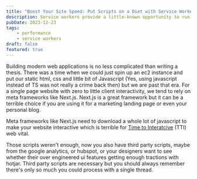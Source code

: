 ```yaml
---
title: "Boost Your Site Speed: Put Scripts on a Diet with Service Workers"
description: Service workers provide a little-known opportunity to run third party scripts like Google Analytics off the main thread. This can seriously improve page load speed.
pubDate: 2023-12-23
tags:
    - performance
    - service workers
draft: false
featured: true
---
```


Building modern web applications is no less complicated than writing a thesis. There was a time when we could just spin up an ec2 instance and put our static html, css and little bit of Javascript (Yes, using javascript instead of TS was not really a crime back then) but we are past that era. For a single page website with zero to little client interactivity, we tend to rely on meta frameworks like Next.js. Next.js is a great framework but it can be a terrible choice if you are using it for a marketing landing page or even your personal blog.

Meta frameworks like Next.js need to download a whole lot of javascript to make your website interactive which is terrible for <a className="text-zinc-900" href="https://web.dev/articles/tti"  target="_blank">Time to Interatcive</a> (TTI) web vital.

Those scripts weren't enough, now you also have third party scripts, maybe from the
google analytics, or hubspot, or your designers want to see whether their over engineered
ui features getting enough tractions with hotjar. Third party scripts are necessary
but you should always remember there's only so much you could process with a single
thread.


<Blockquote />
